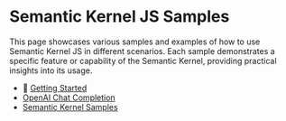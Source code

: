 
# Semantic Kernel JS Samples

This page showcases various samples and examples of how to use Semantic Kernel JS in different scenarios. Each sample demonstrates a specific feature or capability of the Semantic Kernel, providing practical insights into its usage.


- 📖 [Getting Started](/getting-started)
- [OpenAI Chat Completion](/ai-services/openai/chat-completion)
- [Semantic Kernel Samples](https://github.com/afshinm/semantic-kernel-js/tree/main/samples)
